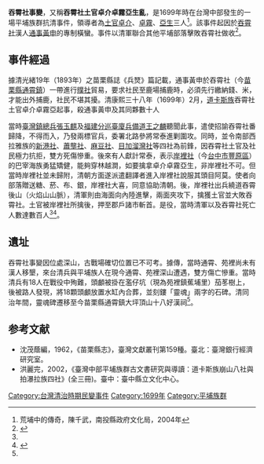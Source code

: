 
'''吞霄社事變'''，又稱'''吞霄社土官卓介卓霧亞生亂'''，是1699年時在台灣中部發生的一場平埔族群抗清事件，領導者為[[土官|土官]][[卓介|卓介]]、[[卓霧|卓霧]]、[[亞生|亞生]]三人<ref name="荒埔中的傳奇">荒埔中的傳奇，陳千武，南投縣政府文化局，2004年</ref>{{Rp|164}}。該事件起因於[[吞霄社|吞霄社]]漢人[[通事|通事]][[黃申|黃申]]的專制橫蠻。事件以清軍聯合其他平埔部落擊敗吞霄社做收<ref name=":0">{{cite web|title=吞霄社事變|url=http://210.240.125.35/citing/citing_content.asp?id=2232&keyword=%A6%BA%A4%60|publisher=教育部 原民會|access-date=2015-05-17|archive-date=2019-05-15|archive-url=https://web.archive.org/web/20190515041711/http://210.240.125.35/citing/citing_content.asp?id=2232&keyword=%A6%BA%A4%60|dead-url=no}}</ref>。

== 事件經過 ==
據清光緒19年（1893年）之苗栗縣誌《兵燹》篇記載，通事黃申於吞霄社（今[[苗栗縣|苗栗縣]][[通霄鎮|通霄鎮]]）一帶進行[[贌社|贌社]]貿易，要求社民至鹿場捕鹿時，必須先行繳納錢、米，才能出外捕鹿，社民不堪其擾。清康熙三十八年（1699年）2月，[[道卡斯族|道卡斯族]]吞霄社土官卓介卓霧亞起事，殺通事黃申及其同夥數十人

當時[[臺灣鎮總兵|臺灣鎮總兵]][[張玉麒|張玉麒]]及[[福建分巡臺灣兵備道|福建分巡臺廈兵備道]][[王之麟_(清朝)|王之麟]]聽聞此事，遣使招諭吞霄社番歸降，不得而入，乃發兩標官兵，委署北路參將常泰進剿圍攻。同時，並令南部西拉雅族的[[新港社|新港社]]、[[蕭壟社|蕭壟社]]、[[麻豆社|麻豆社]]、[[目加溜灣社|目加溜灣社]]等四社為前鋒，因吞霄社土官及社民極力抗拒，雙方死傷慘重。後來有人獻計常泰，表示[[岸裡社|岸裡社]]（今[[臺中市|台中市]][[豐原區|豐原區]]）的巴宰海族勇猛矯健，能夠穿林越澗，如要擒拿卓介卓霧亞生，非岸裡社不可。但當時岸裡社並未歸附，清朝方面遂派遣翻譯者進入岸裡社說服其頭目阿莫。使者向部落贈送糖、菸、布、銀，岸裡社大喜，同意協助清朝。後，岸裡社出兵繞道吞霄後山（火焰山山脈），清軍則由海面向內陸進擊，兩面夾攻下，擒獲土官並大敗吞霄社。土官被岸裡社所擒後，押至郡戶諸市斬首。是役，當時清軍以及吞霄社死亡人數達數百人<ref name=":0" /><ref>{{Cite web|title=吞霄社事件|url=http://nrch.culture.tw/twpedia.aspx?id=5350|accessdate=2019-12-17|author=|date=|format=|work=nrch.culture.tw|publisher=台灣大百科全書|language=|archive-date=2020-06-24|archive-url=https://web.archive.org/web/20200624053542/http://nrch.culture.tw/twpedia.aspx?id=5350|dead-url=no}}</ref>。

== 遺址 ==
吞霄社事變因位處深山，古戰場確切位置已不可考。據傳，當時通霄、苑裡尚未有漢人移墾，來台清兵與平埔族人在現今通霄、苑裡深山遭遇，雙方傷亡慘重。當時清兵有18人在戰役中殉難，頭顱被掛在濫仔坑（現為苑裡鎮蕉埔里）茄苳樹上，後被路人發現，將18顆頭顱放置水缸內合葬，並刻鏤「靈魂」兩字的石碑。清同治年間，靈魂碑遷移至今苗栗縣通霄鎮大坪頂山十八好漢祠<ref name=":0" />。

==参考文献==
{{reflist}}
*沈茂蔭編，1962，《苗栗縣志》，臺灣文獻叢刊第159種。臺北：臺灣銀行經濟研究室。
*洪麗完，2002，《臺灣中部平埔族群古文書研究與導讀：道卡斯族崩山八社與拍瀑拉族四社》(全三冊)。臺中：臺中縣立文化中心。


{{台灣戰爭史}}
{{臺灣清治時期歷史事件}}

[[Category:台灣清治時期民變事件|Category:台灣清治時期民變事件]]
[[Category:1699年|Category:1699年]]
[[Category:平埔族群|Category:平埔族群]]